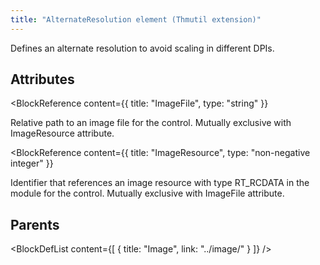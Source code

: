 ```yaml
---
title: "AlternateResolution element (Thmutil extension)"
---
```



Defines an alternate resolution to avoid scaling in different DPIs.


## Attributes

<BlockWrapper>

  <BlockReference
    content={{
      title: "ImageFile",
      type: "string"
    }}
  >
  Relative path to an image file for the control.
   Mutually exclusive with ImageResource attribute.
  </BlockReference>

  <BlockReference
    content={{
      title: "ImageResource",
      type: "non-negative integer"
    }}
  >
  Identifier that references an image resource with type RT_RCDATA in the module for the control.
   Mutually exclusive with ImageFile attribute.
  </BlockReference>

</BlockWrapper>


## Parents

<BlockDefList content={[
    {
      title: "Image",
      link: "../image/"
    }
  ]}
/>
